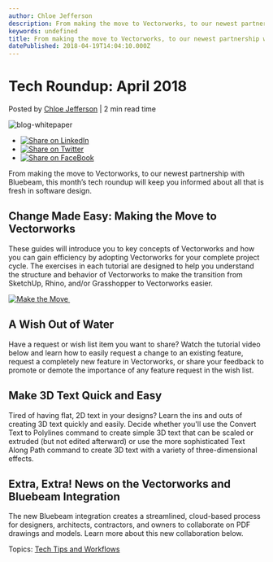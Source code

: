 ```yaml
---
author: Chloe Jefferson
description: From making the move to Vectorworks, to our newest partnership with Bluebeam, this month’s tech roundup will keep you informed about all that is fresh in software design.
keywords: undefined
title: From making the move to Vectorworks, to our newest partnership with Bluebeam, this month’s tech roundup will keep you informed about all that is fresh in software design. 
datePublished: 2018-04-19T14:04:10.000Z
---
```

  

# Tech Roundup: April 2018

 Posted by [Chloe Jefferson](https://blog.vectorworks.net/author/chloe-jefferson) | 2 min read time 

![blog-whitepaper](https://blog.vectorworks.net/hubfs/blog-whitepaper.jpg) 

* [![Share on LinkedIn](https://2659751.fs1.hubspotusercontent-na1.net/hubfs/2659751/michaelDemo/share-LI.png)](http://www.linkedin.com/shareArticle?mini=true&url=https%3A%2F%2Fblog.vectorworks.net%2Fapril-tech-roundup)
* [![Share on Twitter](https://2659751.fs1.hubspotusercontent-na1.net/hubfs/2659751/michaelDemo/share-TW.png)](https://www.twitter.com/share?text=Tech%20Roundup:%20April%202018&url=https%3A%2F%2Fblog.vectorworks.net%2Fapril-tech-roundup&via=PMGTweets)
* [![Share on FaceBook](https://2659751.fs1.hubspotusercontent-na1.net/hubfs/2659751/michaelDemo/share-FB.png)](https://www.facebook.com/sharer/sharer.php?u=https%3A%2F%2Fblog.vectorworks.net%2Fapril-tech-roundup)

From making the move to Vectorworks, to our newest partnership with Bluebeam, this month’s tech roundup will keep you informed about all that is fresh in software design.

## Change Made Easy: Making the Move to Vectorworks

These guides will introduce you to key concepts of Vectorworks and how you can gain efficiency by adopting Vectorworks for your complete project cycle. The exercises in each tutorial are designed to help you understand the structure and behavior of Vectorworks to make the transition from SketchUp, Rhino, and/or Grasshopper to Vectorworks easier.

[![Make the Move ](https://no-cache.hubspot.com/cta/default/3018241/563d0131-50d7-4563-810f-5141b6da571d.png)](https://cta-redirect.hubspot.com/cta/redirect/3018241/563d0131-50d7-4563-810f-5141b6da571d) 

## A Wish Out of Water

Have a request or wish list item you want to share? Watch the tutorial video below and learn how to easily request a change to an existing feature, request a completely new feature in Vectorworks, or share your feedback to promote or demote the importance of any feature request in the wish list. 

## Make 3D Text Quick and Easy

Tired of having flat, 2D text in your designs? Learn the ins and outs of creating 3D text quickly and easily. Decide whether you'll use the Convert Text to Polylines command to create simple 3D text that can be scaled or extruded (but not edited afterward) or use the more sophisticated Text Along Path command to create 3D text with a variety of three-dimensional effects.

## Extra, Extra! News on the Vectorworks and Bluebeam Integration

The new Bluebeam integration creates a streamlined, cloud-based process for designers, architects, contractors, and owners to collaborate on PDF drawings and models. Learn more about this new collaboration below. 

 Topics: [Tech Tips and Workflows](https://blog.vectorworks.net/topic/tech-tips-and-workflows) 

  